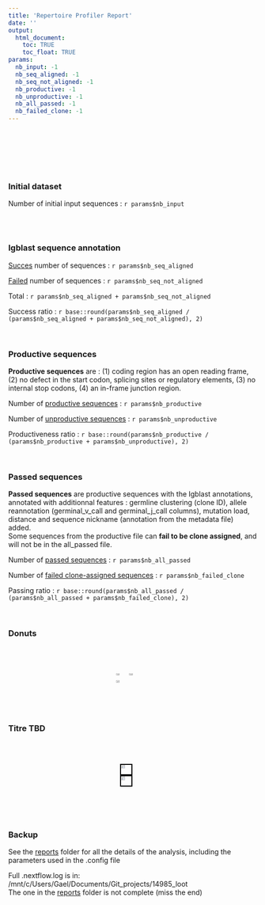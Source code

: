 ```yaml
---
title: 'Repertoire Profiler Report'
date: ''
output:
  html_document:
    toc: TRUE
    toc_float: TRUE
params:
  nb_input: -1
  nb_seq_aligned: -1
  nb_seq_not_aligned: -1
  nb_productive: -1
  nb_unproductive: -1
  nb_all_passed: -1
  nb_failed_clone: -1
---
```


\n\n<br /><br />\n\n

<br /><br />



### Initial dataset

Number of initial input sequences : ```r params$nb_input```

<br><br>

### Igblast sequence annotation

[Succes](files/igblast_aligned_seq.tsv) number of sequences : ```r params$nb_seq_aligned```

[Failed](files/igblast_unaligned_seq.tsv) number of sequences : ```r params$nb_seq_not_aligned```

Total : ```r params$nb_seq_aligned + params$nb_seq_not_aligned```

Success ratio : ```r base::round(params$nb_seq_aligned / (params$nb_seq_aligned + params$nb_seq_not_aligned), 2)```

<br>

### Productive sequences

**Productive sequences** are : (1) coding region has an open reading frame, (2) no defect in the start codon, splicing sites or regulatory elements, (3) no internal stop codons, (4) an in-frame junction region. <br>

Number of [productive sequences](files/productive_seq.tsv) : ```r params$nb_productive```

Number of [unproductive sequences](files/unproductive_seq.tsv) : ```r params$nb_unproductive```

Productiveness ratio : ```r base::round(params$nb_productive / (params$nb_productive + params$nb_unproductive), 2)```

<br>

### Passed sequences

**Passed sequences** are productive sequences with the Igblast annotations, annotated with additionnal features : germline clustering (clone ID), allele reannotation (germinal_v_call and germinal_j_call columns), mutation load, distance and sequence nickname (annotation from the metadata file) added. <br>
Some sequences from the productive file can **fail to be clone assigned**, and will not be in the all_passed file. 

Number of [passed sequences](files/all_passed_seq.tsv) : ```r params$nb_all_passed```

Number of [failed clone-assigned sequences](files/non_clone_assigned_sequence.tsv) : ```r params$nb_failed_clone```

Passing ratio : ```r base::round(params$nb_all_passed / (params$nb_all_passed + params$nb_failed_clone), 2)```

<br>

### Donuts

<br>

<head>
    <meta charset="UTF-8">
    <meta name="viewport" content="width=device-width, initial-scale=1.0">
    <title>Images cliquables</title>
    <style>
        .image-container {
            display: flex;
            justify-content: space-around;
            gap: 10px;
        }
        .image-container img {
            width: 33%;
            cursor: pointer;
            transition: transform 0.3s ease;
        }
        .fullscreen {
            position: fixed;
            top: 0;
            left: 0;
            width: 100vw !important;
            height: 100vh !important;
            object-fit: contain;
            background: rgba(0, 0, 0, 0.9);
            z-index: 1000;
            transform: scale(1);
        }
    </style>
</head>
<div class="image-container">
  <img src="png/vj_allele_all_donutchart.png" onclick="toggleFullscreen(this)" />
  <img src="png/vj_allele_annotated_donutchart.png" onclick="toggleFullscreen(this)" />
  <img src="png/vj_allele_tree_donutchart.png" onclick="toggleFullscreen(this)" />
</div>

<script>
  function toggleFullscreen(img) {
    if (img.classList.contains('fullscreen')) {
      img.classList.remove('fullscreen');
    } else {
      document.querySelectorAll('.fullscreen').forEach(el => el.classList.remove('fullscreen'));
      img.classList.add('fullscreen');
    }
  }
</script>

<br>

### Titre TBD

<br>

<div style="display: flex; justify-content: space-around;"> 
  <img src="png/IGHC_gene_non-zero.png" width="40%" style="border: 2px solid black;" /> 
  <img src="png/rep_gene_IGHV_IGHJ_non-zero.png" width="40%" style="border: 2px solid black;" /> 
</div>

<br /><br />


###  Backup


See the [reports](./reports) folder for all the details of the analysis, including the parameters used in the .config file


Full .nextflow.log is in: /mnt/c/Users/Gael/Documents/Git_projects/14985_loot<br />The one in the [reports](./reports) folder is not complete (miss the end)


<br /><br />

<style>
  #TOC { max-width: 200px !important;}
  /* .tocify-item { font-size: 100% !important; } */
</style>

<style> 
  body .container, body .container-fluid { max-width: 90% !important; width: 100% !important; margin: 0 auto;  } 
</style>

<style>
  .toc-content.col-xs-12.col-sm-8.col-md-9 { margin-left: 10px !important; padding-left: 0 !important; } 
</style>

<style> /* Forcer une largeur fixe, flotter à gauche et ajouter un espace à droite */ .col-xs-12.col-sm-4.col-md-3 { width: 250px !important; float: left; margin-right: 20px; /* éventuellement, réduire sa marge intérieure si besoin */ padding: 5px; } </style>
